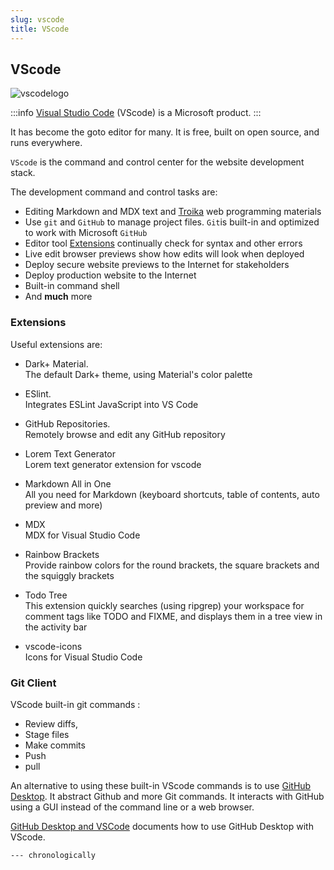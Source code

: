 ```yaml
---
slug: vscode
title: VScode
---
```


## VScode 

![vscodelogo](/img/vscodelogo.png)

:::info
[Visual Studio Code](https://code.visualstudio.com) (VScode) is a Microsoft product.
:::

It has become the goto editor for many. It is free, built on open source, and runs everywhere.

`VScode` is the command and control center for the website development stack.

The development command and control tasks are:

- Editing Markdown and MDX text and [Troika](programming#troika) web programming materials
- Use `git` and `GitHub` to manage project files. `Git`is built-in and optimized to work with Microsoft `GitHub`
- Editor tool [Extensions](#extensions) continually check for syntax and other errors
- Live edit browser previews show how edits will look when deployed
- Deploy secure website previews to the Internet for stakeholders
- Deploy production website to the Internet
- Built-in command shell
- And **much** more

### Extensions

Useful extensions are:

- Dark+ Material.  
The default Dark+ theme, using Material's color palette

- ESlint.  
Integrates ESLint JavaScript into VS Code

- GitHub Repositories.  
Remotely browse and edit any GitHub repository

- Lorem Text Generator  
Lorem text generator extension for vscode

-  Markdown All in One  
All you need for Markdown (keyboard shortcuts, table of contents, auto preview and more)

- MDX  
MDX for Visual Studio Code

- Rainbow Brackets  
Provide rainbow colors for the round brackets, the square brackets and the squiggly brackets

- Todo Tree  
This extension quickly searches (using ripgrep) your workspace for comment tags like TODO and FIXME, and displays them in a tree view in the activity bar

- vscode-icons  
Icons for Visual Studio Code

### Git Client

VScode built-in git commands :

 - Review diffs, 
 - Stage files
 - Make commits
 - Push 
 - pull 

An alternative to using these built-in VScode commands is to use [GitHub Desktop](https://docs.github.com/en/desktop). It abstract Github and more Git commands. It interacts with GitHub using a GUI instead of the command line or a web browser. 

[GitHub Desktop and VSCode](http://www.rodanthi-alexiou.com/github-101-github-desktop-and-vscode/) documents how to use GitHub Desktop with VScode. 

	--- chronologically
